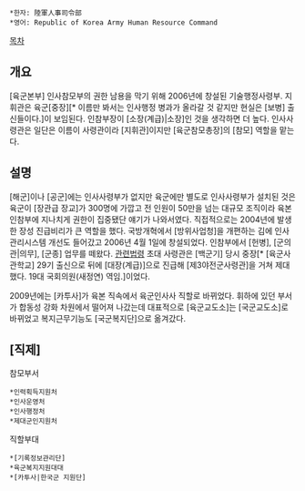  *한자: 陸軍人事司令部
 *영어: Republic of Korea Army Human Resource Command

[[목차]]
== 개요 ==
[육군본부] 인사참모부의 권한 남용을 막기 위해 2006년에 창설된 기술행정사령부. 지휘관은 육군[중장][* 이름만 봐서는 인사행정 병과가 올라갈 것 같지만 현실은 [보병] 출신들이다.]이 보임된다. 인참부장이 [소장(계급)|소장]인 것을 생각하면 더 높다. 인사사령관은 일단은 이름이 사령관이라 [지휘관]이지만 [육군참모총장]의 [참모] 역할을 맡는다.

== 설명 ==
[해군]이나 [공군]에는 인사사령부가 없지만 육군에만 별도로 인사사령부가 설치된 것은 육군이 [장관급 장교]가 300명에 가깝고 전 인원이 50만을 넘는 대규모 조직이라 육본 인참부에 지나치게 권한이 집중됐단 얘기가 나와서였다. 직접적으로는 2004년에 발생한 장성 진급비리가 큰 역할을 했다. 국방개혁에서 [방위사업청]을 개편하는 김에 인사관리시스템 개선도 들어갔고 2006년 4월 1일에 창설되었다. 인참부에서 [헌병], [군의관|의무], [군종] 업무를 떼왔다. [http://law.go.kr/lsInfoP.do?lsiSeq=72610#0000 관련법령] 초대 사령관은 [백군기] 당시 중장[* [육군사관학교] 29기 출신으로 뒤에 [대장(계급)]으로 진급해 [제3야전군사령관]을 거쳐 제대했다. 19대 국회의원(새정연) 역임.]이었다.

2009년에는 [카투사]가 육본 직속에서 육군인사사 직할로 바뀌었다. 휘하에 있던 부서가 합동성 강화 차원에서 떨어져 나갔는데 대표적으로 [육군교도소]는 [국군교도소]로 바뀌었고 복지근무기능도 [국군복지단]으로 옮겨갔다.

== [직제] ==
참모부서

 *인력획득지원처
 *인사운영처
 *인사행정처
 *제대군인지원처

직할부대

 *[기록정보관리단]
 *육군복지지원대대
 *[카투사|한국군 지원단]
